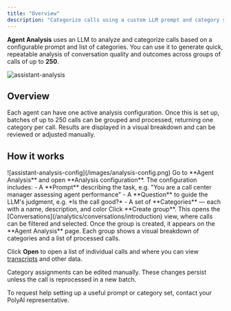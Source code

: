 ```yaml
---
title: "Overview"
description: "Categorize calls using a custom LLM prompt and category set."
---
```


**Agent Analysis** uses an LLM to analyze and categorize calls based on a configurable prompt and list of categories. You can use it to generate quick, repeatable analysis of conversation quality and outcomes across groups of calls of up to **250**.

![assistant-analysis](/images/assistant-analysis-main.png)

## Overview

Each agent can have one active analysis configuration. Once this is set up, batches of up to 250 calls can be grouped and processed, returning one category per call. Results are displayed in a visual breakdown and can be reviewed or adjusted manually.

## How it works

<Steps>

<Step title="Create or edit your analysis configuration">
![assistant-analysis-config](/images/analysis-config.png)
Go to **Agent Analysis** and open **Analysis configuration**. The configuration includes:
- A **Prompt** describing the task, e.g. "You are a call center manager assessing agent performance"
- A **Question** to guide the LLM's judgment, e.g. *Is the call good?*
- A set of **Categories** — each with a name, description, and color
</Step>

<Step title="Group calls for analysis">
Click **Create group**. This opens the [Conversations](/analytics/conversations/introduction) view, where calls can be filtered and selected.
</Step>

<Step title="View results">
Once the group is created, it appears on the **Agent Analysis** page. Each group shows a visual breakdown of categories and a list of processed calls.

Click **Open** to open a list of individual calls and where you can view [transcripts](/call-data/studio-transcripts) and other data.
</Step>

<Step title="Edit if needed">
Category assignments can be edited manually. These changes persist unless the call is reprocessed in a new batch.
</Step>

</Steps>

To request help setting up a useful prompt or category set, contact your PolyAI representative.
